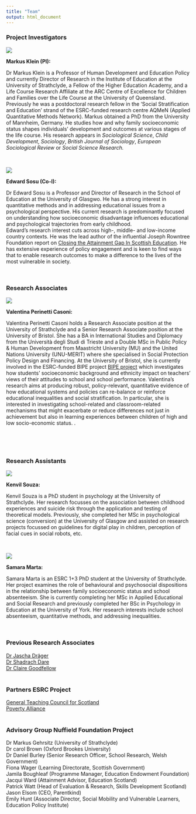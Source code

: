 ```yaml
---
title: "Team"
output: html_document
---
```


<style type="text/css">
.title {
  display: none;
}

#getting-started img {
  margin-right: 10px;
}

<div class="row" style="padding-top: 30px;">
<div class="col-sm-8">

</style>


### Project Investigators  

<div class="row">
<div class="col-sm-3">


![](images/mk.jpg)
</div>

<div class="col-sm-9"> 
<p>**Markus Klein (PI): ** 

Dr Markus Klein is a Professor of Human Development and Education Policy and currently Director of Research in the Institute of Education at the University of Strathclyde, a Fellow of the Higher Education Academy, and a Life Course Research Affiliate at the ARC Centre of Excellence for Children and Families over the Life Course at the University of Queensland. Previously he was a postdoctoral research fellow in the ‘Social Stratification and Education’ strand of the ESRC-funded research centre AQMeN (Applied Quantitative Methods Network). Markus obtained a PhD from the University of Mannheim, Germany. He studies how and why family socioeconomic status shapes individuals’ development and outcomes at various stages of the life course. His research appears in <i>Sociological Science</i>, <i>Child Development</i>, <i>Sociology</i>, <i>British Journal of Sociology</i>, <i>European Sociological Review</i> or <i>Social Science Research.</i>  </p>
</div>
</div><br>


<div class="row">
<div class="col-sm-3">


![](images/es.jpg)
</div>

<div class="col-sm-9"> 
<p>**Edward Sosu (Co-I):**

Dr Edward Sosu is a Professor and Director of Research in the School of Education at the University of Glasgwo. He has a strong interest in quantitative methods and in addressing educational issues from a psychological perspective. His current research is predominantly focused on understanding how socioeconomic disadvantage influences educational and psychological trajectories from early childhood.  
Edward’s research interest cuts across high-, middle- and low-income country contexts. He was the lead author of the influential Joseph Rowntree Foundation report on [Closing the Attainment Gap In Scottish Education](http://www.jrf.org.uk/sites/files/jrf/education-attainment-scotland-full.pdf). He has extensive experience of policy engagement and is keen to find ways that to enable research outcomes to make a difference to the lives of the most vulnerable in society. </p>
</div>
</div><br>

### Research Associates

<div class="row">
<div class="col-sm-3">

![](images/vpcprofile.png)

</div>

<div class="col-sm-9"> 
<p>**Valentina Perinetti Casoni: **

Valentina Perinetti Casoni holds a Research Associate position at the University of Strathclyde and a Senior Research Associate position at the University of Bristol. She has a BA in International Studies and Diplomacy from the Università degli Studi di Trieste and a Double MSc in Public Policy & Human Development from Maastricht University (MU) and the United Nations University (UNU-MERIT) where she specialised in Social Protection Policy Design and Financing.
At the University of Bristol, she is currently involved in the ESRC-funded BIPE project [BIPE project](https://bipeproject.blogs.bristol.ac.uk/) which investigates how students’ socioeconomic background and ethnicity impact on teachers’ views of their attitudes to school and school performance. Valentina’s research aims at producing robust, policy-relevant, quantitative evidence of how educational systems and policies can re-balance or reinforce educational inequalities and social stratification. In particular, she is interested in investigating school-related and classroom-related mechanisms that might exacerbate or reduce differences not just in achievement but also in learning experiences between children of high and low socio-economic status.
.</i> </p>
</div>
</div><br>

<div class="row">
<div class="col-sm-3">


</div>
</div><br>

### Research Assistants

<div class="row">
<div class="col-sm-3">


![](images/ks.jpg)

</div>

<div class="col-sm-9"> 
<p>**Kenvil Souza: **

Kenvil Souza is a PhD student in psychology at the University of Strathclyde. Her research focusses on the association between childhood experiences and suicide risk through the application and testing of theoretical models. Previously, she completed her MSc in psychological science (conversion) at the University of Glasgow and assisted on research projects focussed on guidelines for digital play in children, perception of facial cues in social robots, etc.</p>
</div>
</div><br>


<div class="row">
<div class="col-sm-3">


![](images/sm2.jpeg)

</div>

<div class="col-sm-9"> 
<p>**Samara Marta: **

Samara Marta is an ESRC 1+3 PhD student at the University of Strathclyde. Her project examines the role of behavioural and psychosocial dispositions in the relationship between family socioeconomic status and school absenteeism. She is currently completing her MSc in Applied Educational and Social Research and previously completed her BSc in Psychology in Education at the University of York. Her research interests include school absenteeism, quantitative methods, and addressing inequalities.</p>
</div>
</div><br>




### Previous Research Associates
[Dr Jascha Dräger](https://www.diw.de/de/diw_01.c.881111.de/personen/draeger__jascha.html) <br>
[Dr Shadrach Dare](https://www.gcu.ac.uk/staff/shadrachdare)  
[Dr Claire Goodfellow](https://www.researchgate.net/profile/Claire-Goodfellow)  <br>  <br>

### Partners ESRC Project  
[General Teaching Council for Scotland](https://www.gtcs.org.uk/)  
[Poverty Alliance](https://www.povertyalliance.org/) <br>  <br>


### Advisory Group Nuffield Foundation Project
Dr Markus Gehrsitz (University of Strathclyde)  <br>
Dr carol Brown (Oxford Brookes University)  <br>
Dr Daniel Burley (Senior Research Officer, School Research, Welsh Government)  <br>
Fiona Wager (Learning Directorate, Scottish Government)  <br>
Jamila Boughleaf (Programme Manager, Education Endowment Foundation)  <br>
Jacqui Ward (Attainment Advisor, Education Scotland)  <br>
Patrick Watt (Head of Evaluation & Research, Skills Development Scotland)  <br>
Jason Elsom (CEO, Parentkind)  <br>
Emily Hunt (Associate Director, Social Mobility and Vulnerable Learners, Education Policy Institute)




